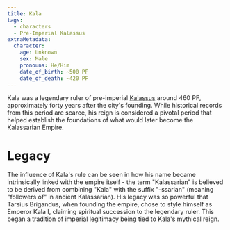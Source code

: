 ```yaml
---
title: Kala
tags:
  - characters
  - Pre-Imperial Kalassus
extraMetadata:
  character:
    age: Unknown
    sex: Male
    pronouns: He/Him
    date_of_birth: ~500 PF
    date_of_death: ~420 PF
---
```


<Stub />

Kala was a legendary ruler of pre-imperial [Kalassus](/organizations/republic-of-the-kalassus/)
around 460 PF, approximately forty years after the city's founding. While
historical records from this period are scarce, his reign is considered a
pivotal period that helped establish the foundations of what would later become
the Kalassarian Empire.

# Legacy

The influence of Kala's rule can be seen in how his name became intrinsically
linked with the empire itself - the term "Kalassarian" is believed to be derived
from combining "Kala" with the suffix "-ssarian" (meaning "followers of" in
ancient Kalassarian). His legacy was so powerful that Tarsius Brigandus, when
founding the empire, chose to style himself as Emperor Kala I, claiming
spiritual succession to the legendary ruler. This began a tradition of imperial
legitimacy being tied to Kala's mythical reign.
